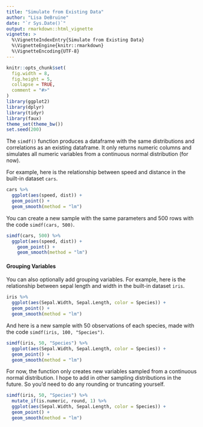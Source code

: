 ```yaml
---
title: "Simulate from Existing Data"
author: "Lisa DeBruine"
date: "`r Sys.Date()`"
output: rmarkdown::html_vignette
vignette: >
  %\VignetteIndexEntry{Simulate from Existing Data}
  %\VignetteEngine{knitr::rmarkdown}
  %\VignetteEncoding{UTF-8}
---
```


```r
knitr::opts_chunk$set(
  fig.width = 8,
  fig.height = 5,
  collapse = TRUE,
  comment = "#>"
)
library(ggplot2)
library(dplyr)
library(tidyr)
library(faux)
theme_set(theme_bw())
set.seed(200)
```

The `simdf()` function produces a dataframe with the same distributions and correlations as an existing dataframe. It only returns numeric columns and simulates all numeric variables from a continuous normal distribution (for now).

For example, here is the relationship between speed and distance in the built-in dataset `cars`. 

```r
cars %>%
  ggplot(aes(speed, dist)) + 
  geom_point() +
  geom_smooth(method = "lm")
```

You can create a new sample with the same parameters and 500 rows with the code `simdf(cars, 500)`.

```r
simdf(cars, 500) %>%
  ggplot(aes(speed, dist)) + 
    geom_point() +
    geom_smooth(method = "lm")
```

#### Grouping Variables

You can also optionally add grouping variables. For example, here is the relationship between sepal length and width in the built-in dataset `iris`.

```r
iris %>%
  ggplot(aes(Sepal.Width, Sepal.Length, color = Species)) +
  geom_point() +
  geom_smooth(method = "lm")
```

And here is a new sample with 50 observations of each species, made with the code `simdf(iris, 100, "Species")`.

```r
simdf(iris, 50, "Species") %>%
  ggplot(aes(Sepal.Width, Sepal.Length, color = Species)) +
  geom_point() +
  geom_smooth(method = "lm")
```

For now, the function only creates new variables sampled from a continuous normal distribution. I hope to add in other sampling distributions in the future. So you'd need to do any rounding or truncating yourself.

```r
simdf(iris, 50, "Species") %>%
  mutate_if(is.numeric, round, 1) %>%
  ggplot(aes(Sepal.Width, Sepal.Length, color = Species)) +
  geom_point() +
  geom_smooth(method = "lm")
```
